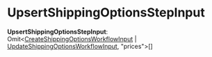 
# UpsertShippingOptionsStepInput

 **UpsertShippingOptionsStepInput**: Omit&#60;[CreateShippingOptionsWorkflowInput](../../../types/WorkflowTypes/FulfillmentWorkflow/types/types.WorkflowTypes.FulfillmentWorkflow.CreateShippingOptionsWorkflowInput/page.mdx) \| [UpdateShippingOptionsWorkflowInput](../../../types/WorkflowTypes/FulfillmentWorkflow/types/types.WorkflowTypes.FulfillmentWorkflow.UpdateShippingOptionsWorkflowInput/page.mdx), "prices"&#62;[]
